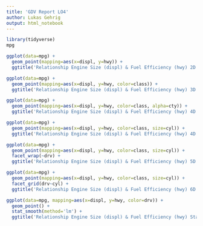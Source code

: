 ```yaml
---
title: 'GDV Report LO4'
author: Lukas Gehrig
output: html_notebook
---
```




```r
library(tidyverse)
mpg
```

```r
ggplot(data=mpg) + 
  geom_point(mapping=aes(x=displ, y=hwy)) +
  ggtitle('Relationship Engine Size (displ) & Fuel Efficiency (hwy) 2D')
```

```r
ggplot(data=mpg) + 
  geom_point(mapping=aes(x=displ, y=hwy, color=class)) +
  ggtitle('Relationship Engine Size (displ) & Fuel Efficiency (hwy) 3D')
```

```r
ggplot(data=mpg) + 
  geom_point(mapping=aes(x=displ, y=hwy, color=class, alpha=cty)) +
  ggtitle('Relationship Engine Size (displ) & Fuel Efficiency (hwy) 4D')
```

```r
ggplot(data=mpg) + 
  geom_point(mapping=aes(x=displ, y=hwy, color=class, size=cyl)) +
  ggtitle('Relationship Engine Size (displ) & Fuel Efficiency (hwy) 4D')
```

```r
ggplot(data=mpg) + 
  geom_point(mapping=aes(x=displ, y=hwy, color=class, size=cyl)) +
  facet_wrap(~drv) +
  ggtitle('Relationship Engine Size (displ) & Fuel Efficiency (hwy) 5D')
```

```r
ggplot(data=mpg) + 
  geom_point(mapping=aes(x=displ, y=hwy, color=class, size=cyl)) +
  facet_grid(drv~cyl) +
  ggtitle('Relationship Engine Size (displ) & Fuel Efficiency (hwy) 6D')
```

```r
ggplot(data=mpg, mapping=aes(x=displ, y=hwy, color=drv)) + 
  geom_point() +
  stat_smooth(method='lm') +
  ggtitle('Relationship Engine Size (displ) & Fuel Efficiency (hwy) Stats')
```

















